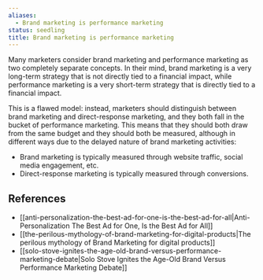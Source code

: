 ```yaml
---
aliases:
  - Brand marketing is performance marketing
status: seedling
title: Brand marketing is performance marketing
---
```

Many marketers consider brand marketing and performance marketing as two completely separate concepts. In their mind, brand marketing is a very long-term strategy that is not directly tied to a financial impact, while performance marketing is a very short-term strategy that is directly tied to a financial impact.

This is a flawed model: instead, marketers should distinguish between brand marketing and direct-response marketing, and they both fall in the bucket of performance marketing. This means that they should both draw from the same budget and they should both be measured, although in different ways due to the delayed nature of brand marketing activities:

- Brand marketing is typically measured through website traffic, social media engagement, etc.
- Direct-response marketing is typically measured through conversions.

## References

- [[anti-personalization-the-best-ad-for-one-is-the-best-ad-for-all|Anti-Personalization The Best Ad for One, Is the Best Ad for All]]
- [[the-perilous-mythology-of-brand-marketing-for-digital-products|The perilous mythology of Brand Marketing for digital products]]
- [[solo-stove-ignites-the-age-old-brand-versus-performance-marketing-debate|Solo Stove Ignites the Age-Old Brand Versus Performance Marketing Debate]]
